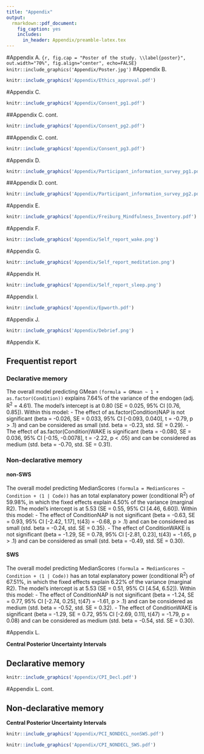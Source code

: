 ```yaml
---
title: "Appendix"
output:
  rmarkdown::pdf_document:
    fig_caption: yes        
    includes:  
      in_header: Appendix/preamble-latex.tex
---
```

#Appendix A.
```{r, fig.cap = "Poster of the study. \\label{poster}", out.width="70%", fig.align="center", echo=FALSE}
knitr::include_graphics('Appendix/Poster.jpg')
```
\newpage
#Appendix B.
```r
knitr::include_graphics('Appendix/Ethics_approval.pdf')
```
\newpage
#Appendix C.
```r
knitr::include_graphics('Appendix/Consent_pg1.pdf')
```
##Appendix C. cont.
```r
knitr::include_graphics('Appendix/Consent_pg2.pdf')
```
##Appendix C. cont.
```r
knitr::include_graphics('Appendix/Consent_pg3.pdf')
```
\newpage
#Appendix D.
```r
knitr::include_graphics('Appendix/Participant_information_survey_pg1.pdf')
```
##Appendix D. cont.
```r
knitr::include_graphics('Appendix/Participant_information_survey_pg2.pdf')
```
\newpage
#Appendix E.
```r
knitr::include_graphics('Appendix/Freiburg_Mindfulness_Inventory.pdf')
```
\newpage
#Appendix F.
```r
knitr::include_graphics('Appendix/Self_report_wake.png')
```
\newpage
#Appendix G.
```r
knitr::include_graphics('Appendix/Self_report_meditation.png')
```
\newpage
#Appendix H.
```r
knitr::include_graphics('Appendix/Self_report_sleep.png')
```
\newpage
#Appendix I.
```r
knitr::include_graphics('Appendix/Epworth.pdf')
```
\newpage
#Appendix J.
```r
knitr::include_graphics('Appendix/Debrief.png')
```
\newpage
#Appendix K.

## Frequentist report

### Declarative memory

The overall model predicting GMean `(formula = GMean ~ 1 + as.factor(Condition))` explains 7.64% of the variance of the endogen (adj. R^2^ = 4.61). The model's intercept is at 0.80 (SE = 0.025, 95% CI [0.76, 0.85]). Within this model:
   - The effect of as.factor(Condition)NAP is not significant (beta = -0.026, SE = 0.033, 95% CI [-0.093, 0.040], t = -0.79, p > .1) and can be considered as small (std. beta = -0.23, std. SE = 0.29).
   - The effect of as.factor(Condition)WAKE is significant (beta = -0.080, SE = 0.036, 95% CI [-0.15, -0.0078], t = -2.22, p < .05) and can be considered as medium (std. beta = -0.70, std. SE = 0.31).

### Non-declarative memory

#### non-SWS

The overall model predicting MedianScores `(formula = MedianScores ~ Condition + (1 | Code))` has an total explanatory power (conditional R^2^) of 59.98%, in which the fixed effects explain 4.50% of the variance (marginal R2). The model's intercept is at 5.53 (SE = 0.55, 95% CI [4.46, 6.60]). Within this model:
   - The effect of ConditionNAP is not significant (beta = -0.63, SE = 0.93, 95% CI [-2.42, 1.17], t(43) = -0.68, p > .1) and can be considered as small (std. beta = -0.24, std. SE = 0.35).
   - The effect of ConditionWAKE is not significant (beta = -1.29, SE = 0.78, 95% CI [-2.81, 0.23], t(43) = -1.65, p > .1) and can be considered as small (std. beta = -0.49, std. SE = 0.30).

#### SWS

The overall model predicting MedianScores `(formula = MedianScores ~ Condition + (1 | Code))` has an total explanatory power (conditional R^2^) of 67.51%, in which the fixed effects explain 6.22% of the variance (marginal R2). The model's intercept is at 5.53 (SE = 0.51, 95% CI [4.54, 6.52]). Within this model:
   - The effect of ConditionNAP is not significant (beta = -1.24, SE = 0.77, 95% CI [-2.74, 0.25], t(47) = -1.61, p > .1) and can be considered as medium (std. beta = -0.52, std. SE = 0.32).
   - The effect of ConditionWAKE is significant (beta = -1.29, SE = 0.72, 95% CI [-2.69, 0.11], t(47) = -1.79, p = 0.08) and can be considered as medium (std. beta = -0.54, std. SE = 0.30).

\newpage
#Appendix L.

**Central Posterior Uncertainty Intervals**

## Declarative memory

```r
knitr::include_graphics('Appendix/CPI_Decl.pdf')
```
\newpage
#Appendix L. cont.

## Non-declarative memory

**Central Posterior Uncertainty Intervals**
```r
knitr::include_graphics('Appendix/PCI_NONDECL_nonSWS.pdf')
```

```r
knitr::include_graphics('Appendix/CPI_NONDECL_SWS.pdf')
```
